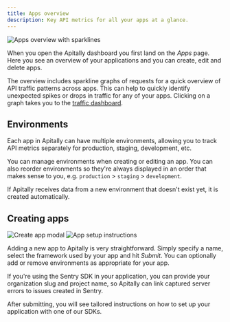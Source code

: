 ```yaml
---
title: Apps overview
description: Key API metrics for all your apps at a glance.
---
```


<img src="https://assets.apitally.io/docs/2025-07-08/apps.webp" alt="Apps overview with sparklines" class="rounded-xl" />

When you open the Apitally dashboard you first land on the *Apps* page.
Here you see an overview of your applications and you can create, edit and delete apps.

The overview includes sparkline graphs of requests for a quick overview of API traffic patterns across apps.
This can help to quickly identify unexpected spikes or drops in traffic for any of your apps.
Clicking on a graph takes you to the [traffic dashboard](/features/traffic-dashboard).

## Environments

Each app in Apitally can have multiple environments, allowing you to track API metrics separately for production, staging, development, etc.

You can manage environments when creating or editing an app. You can also reorder environments so they're always displayed in an order that makes sense to you, e.g. `production` > `staging` > `development`.

If Apitally receives data from a new environment that doesn't exist yet, it is created automatically.

## Creating apps

<div className="flex flex-row justify-between gap-4" style={{ margin: "-1rem 0" }}>
  <img src="https://assets.apitally.io/docs/2025-07-08/create-app.webp" alt="Create app modal" class="rounded" />
  <img src="https://assets.apitally.io/docs/2025-07-08/app-setup-instructions.webp" alt="App setup instructions" class="rounded" />
</div>

Adding a new app to Apitally is very straightforward. Simply specify a name, select the framework used by your app and hit *Submit*.
You can optionally add or remove environments as appropriate for your app.

<Tip>
If you're using the Sentry SDK in your application, you can provide your organization slug and project name, so Apitally can link captured server errors to issues created in Sentry.
</Tip>


After submitting, you will see tailored instructions on how to set up your application with one of our SDKs.
